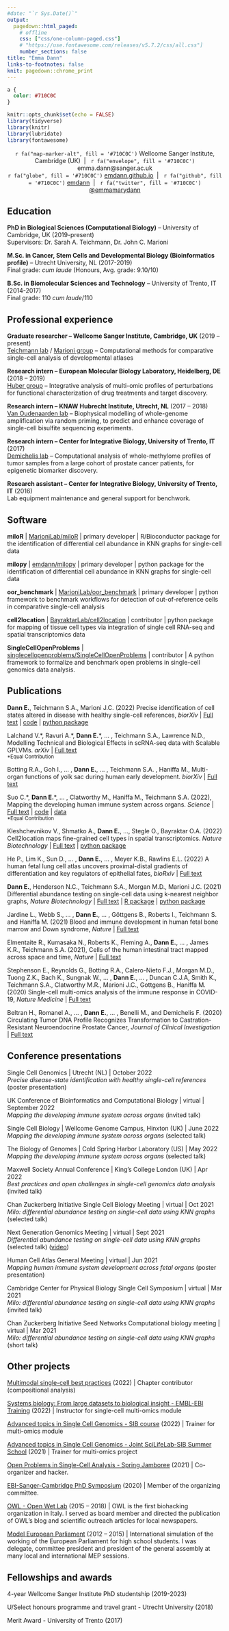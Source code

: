 ```yaml
---
#date: "`r Sys.Date()`"
output:
  pagedown::html_paged:
    # offline
    css: ["css/one-column-paged.css"]
    # "https://use.fontawesome.com/releases/v5.7.2/css/all.css"]
    number_sections: false
title: "Emma Dann"
links-to-footnotes: false
knit: pagedown::chrome_print
---
```


```css
a {
  color: #710C0C
}
```

```r
knitr::opts_chunk$set(echo = FALSE)
library(tidyverse)
library(knitr)
library(lubridate)
library(fontawesome)
```


<center>

`r fa("map-marker-alt", fill = '#710C0C')`  Wellcome Sanger Institute, Cambridge (UK) \ | \  `r fa("envelope", fill = '#710C0C')`  emma.dann\@sanger.ac.uk  \
`r fa("globe", fill = '#710C0C')` [emdann.github.io](https://emdann.github.io) \ | \ 
`r fa("github", fill = '#710C0C')`   [emdann](https://github.com/emdann) \ | \ 
`r fa("twitter", fill = '#710C0C')`   [\@emmamarydann](https://twitter.com/emmamarydann)  

</center>

<!-- <div class="grid-container">  -->
<!-- top row -->
<!-- ```{block type="grid-item", echo=TRUE} -->
<!-- ## Personal summary {.summary} -->
<!-- I’m a PhD student in computational biology, working on statistical methods for complex single-cell genomics datasets. I'm passionate about open science and equality in and out of science. -->
<!-- ``` -->

<!-- ```{block type='grid-item', echo=TRUE} -->
<!-- ## Contact information {.box} -->
<!-- <div class="info-box"> -->

<!-- | Center | Left | -->
<!-- |:------:|:-----| -->
<!-- `r fa("map-marker-alt", fill = "steelblue")`  Wellcome Sanger Institute, Cambridge (UK) -->
<!-- `r fa("envelope", fill = "steelblue")`   emma.dann\@sanger.ac.uk  -->
<!-- `r fa("globe", fill = "steelblue")`   [emdann.github.io](https://emdann.github.io)  -->
<!-- `r fa("github", fill = "steelblue")`   [emdann](https://github.com/emdann)  -->
<!-- `r fa("twitter", fill = "steelblue")`   [\@emmamarydann](https://twitter.com/emmamarydann)  -->
 
<!-- </div> -->
<!-- ``` -->

<!-- </div> -->

## Education {.education .nohead .set-width}

**PhD in Biological Sciences (Computational Biology)** -- University of Cambridge, UK (2019-present)  
Supervisors: Dr. Sarah A. Teichmann, Dr. John C. Marioni  
<!-- Cambridge University advisor: Dr. Neil D. Lawrence -->

**M.Sc. in Cancer, Stem Cells and Developmental Biology (Bioinformatics profile)** -- Utrecht University, NL (2017-2019)  
Final grade: _cum laude_ (Honours, Avg. grade: 9.10/10) 

**B.Sc. in Biomolecular Sciences and Technology** -- University of Trento, IT  (2014-2017)  
Final grade: 110 _cum laude_/110 
<!-- ### B.Sc. in Biomolecular Sciences and Technology - University of Trento -->

<!-- Final grade: 110 _cum laude_/110  -->

<!-- Trento, IT -->

<!-- 2014 -->

## Professional experience
**Graduate researcher -- Wellcome Sanger Institute, Cambridge, UK** (2019 -- present)  
[Teichmann lab](http://www.teichlab.org/) / [Marioni group](https://www.ebi.ac.uk/research/marioni) -- Computational methods for comparative single-cell analysis of developmental atlases
<!-- - Differential cell abundance analysis -->
<!-- - Analysis of human developmental atlases -->
<!-- - Methods for joint scATAC-seq and scRNA-seq data -->

**Research intern -- European Molecular Biology Laboratory, Heidelberg, DE** (2018 -- 2019)  
[Huber group](https://www.huber.embl.de/) -- Integrative analysis of multi-omic profiles of perturbations for functional characterization of drug treatments and target discovery.

**Research intern -- KNAW Hubrecht Institute, Utrecht, NL** (2017 -- 2018)  
[Van Oudenaarden lab](https://www.hubrecht.eu/research-groups/van-oudenaarden-group/) -- Biophysical modelling of whole-genome amplification via random priming, to predict and enhance coverage of single-cell bisulfite sequencing experiments.

**Research intern -- Center for Integrative Biology, University of Trento, IT** (2017)  
[Demichelis lab](http://demichelislab.eu/) -- Computational analysis of whole-methylome profiles of tumor samples from a large cohort of prostate cancer patients, for epigenetic biomarker discovery. 

**Research assistant -- Center for Integrative Biology, University of Trento, IT** (2016)  
Lab equipment maintenance and general support for benchwork.

## Software

**miloR** | <i class="fab fa-github"></i> [MarioniLab/miloR](https://github.com/MarioniLab/miloR) | primary developer | R/Bioconductor package for the identification of differential cell abundance in KNN graphs for single-cell data

**milopy** | <i class="fab fa-github"></i> [emdann/milopy](https://github.com/emdann/milopy) | primary developer | python package for the identification of differential cell abundance in KNN graphs for single-cell data

**oor_benchmark** |  <i class="fab fa-github"></i> [MarioniLab/oor_benchmark](https://github.com/emdann/oor_benchmark) | primary developer | python framework to benchmark workflows for detection of out-of-reference cells in comparative single-cell analysis 

**cell2location** | <i class="fab fa-github"></i> [BayraktarLab/cell2location](https://github.com/BayraktarLab/cell2location) | contributor | python package for mapping of tissue cell types via integration of single cell RNA-seq and spatial transcriptomics data

**SingleCellOpenProblems** | <i class="fab fa-github"></i> [singlecellopenproblems/SingleCellOpenProblems](https://github.com/singlecellopenproblems/SingleCellOpenProblems) | contributor | A python framework to formalize and benchmark open problems in single-cell genomics data analysis.

## Publications

**Dann E.**, Teichmann S.A., Marioni J.C. (2022) Precise identification of cell states altered in disease with healthy single-cell references, _biorXiv_ | [Full text](https://www.biorxiv.org/content/10.1101/2022.11.10.515939v1) | 
[code](https://github.com/MarioniLab/oor_design_reproducibility) | 
[python package](https://github.com/MarioniLab/oor_benchmark)

Lalchand V.\*, Ravuri A.\*, __Dann E.__\*, ... , Teichmann S.A., Lawrence N.D., Modelling Technical and Biological Effects in scRNA-seq data with Scalable GPLVMs. _arXiv_ | [Full text](https://arxiv.org/pdf/2209.06716.pdf)   
<sup>\*Equal Contribution</sup>  

Botting R.A., Goh I., ... , **Dann E.**, ... , Teichmann S.A. , Haniffa M., Multi-organ functions of yolk sac during human early development. _biorXiv_ |
[Full text](https://www.biorxiv.org/content/10.1101/2022.08.03.502475v1.full.pdf) 

Suo C.\*, __Dann E.__\*, ... , Clatworthy M., Haniffa M., Teichmann S.A. (2022), Mapping the developing human immune system across organs. _Science_ |
[Full text](https://www.science.org/doi/10.1126/science.abo0510#con2) | [code](https://github.com/Teichlab/Pan_fetal_immune) | [data](https://developmental.cellatlas.io/fetal-immune)  
<sup>\*Equal Contribution</sup>  

Kleshchevnikov V., Shmatko A., **Dann E.**, ..., Stegle O.,  Bayraktar O.A. (2022) Cell2location maps fine-grained cell types in spatial transcriptomics. _Nature Biotechnology_ |
[Full text](https://doi.org/10.1038/s41587-021-01139-4) |
[python package](https://cell2location.readthedocs.io/)

He P., Lim K., Sun D., ... , **Dann E.**, ... , Meyer K.B., Rawlins E.L. (2022) A human fetal lung cell atlas uncovers proximal-distal gradients of differentiation and key regulators of epithelial fates, _bioRxiv_ |
[Full text](https://doi.org/10.1101/2022.01.11.474933)

**Dann E.**, Henderson N.C., Teichmann S.A., Morgan M.D., Marioni J.C. (2021) Differential abundance testing on single-cell data using k-nearest neighbor graphs, _Nature Biotechnology_ |
[Full text](https://www.nature.com/articles/s41587-021-01033-z) | 
[R package](https://github.com/MarioniLab/miloR) | 
[python package](https://github.com/emdann/milopy)

Jardine L., Webb S., ... , **Dann E.**, ... , Göttgens B., Roberts I., Teichmann S. and Haniffa M. (2021) Blood and immune development in human fetal bone marrow and Down syndrome, _Nature_ |
[Full text](https://doi.org/10.1038/s41586-021-03929-x)

Elmentaite R., Kumasaka N., Roberts K., Fleming A., **Dann E.**, ... , James K.R., Teichmann S.A. (2021), Cells of the human intestinal tract mapped across space and time, _Nature_ |
[Full text](https://www.nature.com/articles/s41586-021-03852-1)

Stephenson E., Reynolds G., Botting R.A., Calero-Nieto F.J., Morgan M.D., Tuong Z.K., Bach K., Sungnak W., ... , **Dann E.**, ... , Duncan C.J.A, Smith K., Teichmann S.A., Clatworthy M.R., Marioni J.C., Gottgens B., Haniffa M. (2020) Single-cell multi-omics analysis of the immune response in COVID-19, _Nature Medicine_ |
[Full text](https://www.nature.com/articles/s41591-021-01329-2)

<!-- Kleshchevnikov V., Shmatko A., **Dann E.**, ..., Stegle O.,  Bayraktar O.A. (2020) Comprehensive mapping of tissue cell architecture via integrated single cell and spatial transcriptomics, bioRxiv, [doi: https://doi.org/10.1101/2020.11.15.378125](https://doi.org/10.1101/2020.11.15.378125) -->

Beltran H., Romanel A., ... , **Dann E.**, ... , Benelli M., and Demichelis F. (2020) Circulating Tumor DNA Profile Recognizes Transformation to Castration-Resistant Neuroendocrine Prostate Cancer, _Journal of Clinical Investigation_ |
[Full text](https://www.jci.org/articles/view/131041)

<!-- \newpage -->
## Conference presentations

Single Cell Genomics | Utrecht (NL) | October 2022    
_Precise disease-state identification with healthy single-cell references_ (poster presentation)

UK Conference of Bioinformatics and Computational Biology | virtual | September 2022  
_Mapping the developing immune system across organs_ (invited talk)

Single Cell Biology | Wellcome Genome Campus, Hinxton (UK) | June 2022  
_Mapping the developing immune system across organs_ (selected talk)

The Biology of Genomes | Cold Spring Harbor Laboratory (US) | May 2022  
_Mapping the developing immune system across organs_ (selected talk)

Maxwell Society Annual Conference | King's College London (UK) | Apr 2022  
_Best practices and open challenges in single-cell genomics data analysis_ (invited talk)

Chan Zuckerberg Initiative Single Cell Biology Meeting | virtual | Oct 2021  
_Milo: differential abundance testing on single-cell data using KNN graphs_ (selected talk)

Next Generation Genomics Meeting | virtual | Sept 2021  
_Differential abundance testing on single-cell data using KNN graphs_ (selected talk) ([video](https://underline.io/lecture/36963-milo-differential-abundance-testing-on-single-cell-data-using-knn-graphs))

Human Cell Atlas General Meeting | virtual | Jun 2021  
_Mapping human immune system development across fetal organs_ (poster presentation)

Cambridge Center for Physical Biology Single Cell Symposium | virtual | Mar 2021  
_Milo: differential abundance testing on single-cell data using KNN graphs_ (invited talk)

Chan Zuckerberg Initiative Seed Networks Computational biology meeting | virtual | Mar 2021  
_Milo: differential abundance testing on single-cell data using KNN graphs_ (short talk)

<!-- <br class="pageBreak"> -->

<!-- ## Courses -->

<!-- **Gaussian Process and Uncertainty Quantification Summer School** (2020) -->

<!-- **Accelerate Science Winter School** (2021) -->

## Other projects

[Multimodal single-cell best practices](www.sc-best-practices.org) (2022) | Chapter contributor (compositional analysis)

[Systems biology: From large datasets to biological insight - EMBL-EBI Training](https://www.ebi.ac.uk/training/materials/systems-biology-large-datasets-biological-insight-handbook-2022/) (2022) |
Instructor for single-cell multi-omics module

[Advanced topics in Single Cell Genomics - SIB course](https://www.sib.swiss/training/course/20220426_ADVSC) (2022) |
Trainer for multi-omics module

[Advanced topics in Single Cell Genomics - Joint SciLifeLab-SIB Summer School](https://nbisweden.github.io/single-cell_sib_scilifelab_2021/) (2021) |
Trainer for multi-omics project

[Open Problems in Single-Cell Analysis - Spring Jamboree](https://openproblems.bio/jamboree/) (2021) |
Co-organizer and hacker.

[EBI-Sanger-Cambridge PhD Symposium](https://escamps.org/escamps20/) (2020) |
Member of the organizing committee.

[OWL - Open Wet Lab](http://www.openwetlab.it/home-en/) (2015 -- 2018) |
<!-- Board member and director of scientific outreach blog -->
OWL is the first biohacking organization in Italy. I served as board member and directed the publication of OWL's blog and scientific outreach articles for local newspapers. 

[Model European Parliament](https://mepeurope.eu) (2012 -- 2015) |
International simulation of the working of the European Parliament for high school students. I was delegate, committee president and president of the general assembly at many local and international MEP sessions. 

<!-- ## Academic service -->

<!-- **Peer review** -->
<!-- _Nature Biotechnology_ -->
<!-- _Bioinformatics_ -->

## Fellowships and awards

4-year Wellcome Sanger Institute PhD studentship (2019-2023)

U/Select honours programme and travel grant - Utrecht University  (2018)  
<!-- Honours programme for selected students of the Graduate School of Life Sciences, incl. travel grant to perform M.Sc. research project abroad -->

Merit Award - University of Trento (2017)  
<!-- Cash prize for excellent graduates established to reward their skills and their commitment to study -->

<!-- ## Academic referees -->

<!-- - Dr Sarah A. Teichmann FMedSci FRS - Head of Cellular Genetics programme st9<at>sanger.ac.uk -->
<!-- - Dr John C. Marioni - marioni<at>ebi.ac.uk -->
<!-- - Dr Wolfgang Huber - wolfgang.huber<at>embl.de -->
